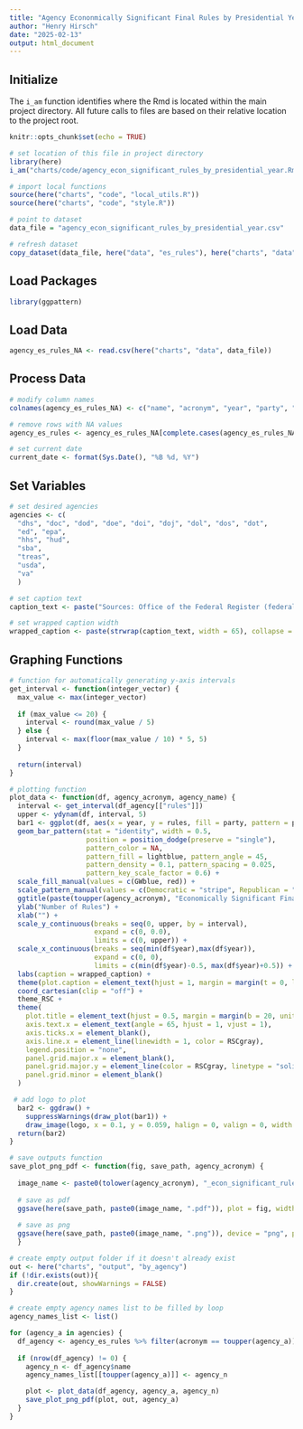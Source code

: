 ```yaml
---
title: "Agency Econonmically Significant Final Rules by Presidential Year"
author: "Henry Hirsch"
date: "2025-02-13"
output: html_document
---
```


## Initialize

The `i_am` function identifies where the Rmd is located within the main project directory. All future calls to files are based on their relative location to the project root.

```r
knitr::opts_chunk$set(echo = TRUE)

# set location of this file in project directory
library(here)
i_am("charts/code/agency_econ_significant_rules_by_presidential_year.Rmd")

# import local functions
source(here("charts", "code", "local_utils.R"))
source(here("charts", "code", "style.R"))

# point to dataset
data_file = "agency_econ_significant_rules_by_presidential_year.csv"

# refresh dataset
copy_dataset(data_file, here("data", "es_rules"), here("charts", "data"))

```

## Load Packages

```r
library(ggpattern)
```

## Load Data

```r
agency_es_rules_NA <- read.csv(here("charts", "data", data_file))
```

## Process Data

```r
# modify column names
colnames(agency_es_rules_NA) <- c("name", "acronym", "year", "party", "rules")

# remove rows with NA values
agency_es_rules <- agency_es_rules_NA[complete.cases(agency_es_rules_NA), ]

# set current date
current_date <- format(Sys.Date(), "%B %d, %Y")
```

## Set Variables

```r
# set desired agencies
agencies <- c(
  "dhs", "doc", "dod", "doe", "doi", "doj", "dol", "dos", "dot", 
  "ed", "epa", 
  "hhs", "hud", 
  "sba", 
  "treas", 
  "usda", 
  "va"
  )

# set caption text
caption_text <- paste("Sources: Office of the Federal Register (federalregister.gov) for the years 2021 and onwards;\n Office of Information and Regulatory Affairs (reginfo.gov) for all the prior years.\n\nUpdated:", current_date)

# set wrapped caption width
wrapped_caption <- paste(strwrap(caption_text, width = 65), collapse = "\n")

```

## Graphing Functions
```r
# function for automatically generating y-axis intervals
get_interval <- function(integer_vector) {
  max_value <- max(integer_vector)
  
  if (max_value <= 20) {
    interval <- round(max_value / 5)
  } else {
    interval <- max(floor(max_value / 10) * 5, 5)
  }
  
  return(interval)
}

# plotting function
plot_data <- function(df, agency_acronym, agency_name) {
  interval <- get_interval(df_agency[["rules"]])
  upper <- ydynam(df, interval, 5)
  bar1 <- ggplot(df, aes(x = year, y = rules, fill = party, pattern = party)) +
  geom_bar_pattern(stat = "identity", width = 0.5,
                   position = position_dodge(preserve = "single"),
                   pattern_color = NA,
                   pattern_fill = lightblue, pattern_angle = 45,
                   pattern_density = 0.1, pattern_spacing = 0.025,
                   pattern_key_scale_factor = 0.6) +
  scale_fill_manual(values = c(GWblue, red)) +
  scale_pattern_manual(values = c(Democratic = "stripe", Republican = "none")) +
  ggtitle(paste(toupper(agency_acronym), "Economically Significant Final Rules Published by Presidential Year")) +
  ylab("Number of Rules") +
  xlab("") +
  scale_y_continuous(breaks = seq(0, upper, by = interval),
                     expand = c(0, 0.0),
                     limits = c(0, upper)) +
  scale_x_continuous(breaks = seq(min(df$year),max(df$year)),
                     expand = c(0, 0),
                     limits = c(min(df$year)-0.5, max(df$year)+0.5)) +
  labs(caption = wrapped_caption) +
  theme(plot.caption = element_text(hjust = 1, margin = margin(t = 0, l = 36, b = 50, unit = "pt"))) +
  coord_cartesian(clip = "off") +
  theme_RSC +
  theme(
    plot.title = element_text(hjust = 0.5, margin = margin(b = 20, unit = "pt")),
    axis.text.x = element_text(angle = 65, hjust = 1, vjust = 1),
    axis.ticks.x = element_blank(),
    axis.line.x = element_line(linewidth = 1, color = RSCgray),
    legend.position = "none",
    panel.grid.major.x = element_blank(),
    panel.grid.major.y = element_line(color = RSCgray, linetype = "solid"),
    panel.grid.minor = element_blank()
  )

 # add logo to plot
  bar2 <- ggdraw() + 
    suppressWarnings(draw_plot(bar1)) + 
    draw_image(logo, x = 0.1, y = 0.059, halign = 0, valign = 0, width = 0.2, height = 0.2)
  return(bar2)
}

# save outputs function
save_plot_png_pdf <- function(fig, save_path, agency_acronym) {
  
  image_name <- paste0(tolower(agency_acronym), "_econ_significant_rules_by_presidential_year")
  
  # save as pdf
  ggsave(here(save_path, paste0(image_name, ".pdf")), plot = fig, width = 12, height = 9, dpi = 300)
  
  # save as png
  ggsave(here(save_path, paste0(image_name, ".png")), device = "png", plot = fig, width = 1200, height = 900, units = "px", dpi = 96, bg = "white")
  }

```

```r
# create empty output folder if it doesn't already exist
out <- here("charts", "output", "by_agency")
if (!dir.exists(out)){
  dir.create(out, showWarnings = FALSE)
}

# create empty agency names list to be filled by loop
agency_names_list <- list()

for (agency_a in agencies) {
  df_agency <- agency_es_rules %>% filter(acronym == toupper(agency_a))
  
  if (nrow(df_agency) != 0) {
    agency_n <- df_agency$name
    agency_names_list[[toupper(agency_a)]] <- agency_n

    plot <- plot_data(df_agency, agency_a, agency_n)
    save_plot_png_pdf(plot, out, agency_a)
  }
}

```
